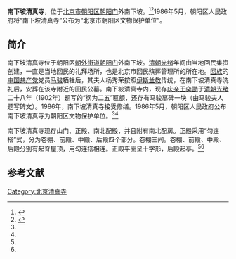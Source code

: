 {{Coord|39.9165701|116.4375543|type:landmark_region:CN-11_source:GoogleMaps|display=title}}
{{文物保护单位
| 级别 = 市县级
| 省名 = 北京市
| 市/县名 = 北京市朝阳区
| 图片 = 
| 名称 = 南下坡清真寺
| 编号 = 1-？
| 分类 = 古建筑
| 所在 = [[朝阳门|朝阳门]]外南下坡
| 时代 = [[清|清]]
| 登录 = 1986年
}}

'''南下坡清真寺'''，位于[[北京市|北京市]][[朝阳区_(北京市)|朝阳区]][[朝阳门_(北京)|朝阳门]]外南下坡。<ref name=cywh>{{Cite web |url=http://www.risingsun.org.cn/culherit/culold/8a24f0a03d34746f013d3ec2872c000a.html |title=南下坡清真寺，朝阳文化，2013-03-06 |accessdate=2014-10-20 |archive-date=2015-09-24 |archive-url=https://web.archive.org/web/20150924091325/http://www.risingsun.org.cn/culherit/culold/8a24f0a03d34746f013d3ec2872c000a.html |dead-url=yes }}</ref><ref name=cyszwh>{{Cite web |url=http://whfw.bjchy.gov.cn/whly/402883ef3e9195be013e962c17fa03e8.html |title=南下坡清真寺，朝阳数字文化网，2013-05-12 |accessdate=2014-10-20 |archive-date=2014-10-20 |archive-url=https://web.archive.org/web/20141020122052/http://whfw.bjchy.gov.cn/whly/402883ef3e9195be013e962c17fa03e8.html |dead-url=yes }}</ref>1986年5月，朝阳区人民政府将“南下坡清真寺”公布为“北京市朝阳区文物保护单位”。

==简介==
南下坡清真寺位于朝阳区[[朝外街道|朝外街道]][[朝阳门|朝阳门]]外南下坡。[[清朝|清朝]][[光绪|光绪]]年间由当地回民集资创建，一直是当地回民的礼拜场所，也是北京市回民殡葬管理所的所在地。[[回族|回族]]的[[中国共产党|中国共产党]]党员[[马骏_(1895年)|马骏]]牺牲后，其夫人杨秀荣按照[[伊斯兰教|伊斯兰教]]传统，在南下坡清真寺洗礼后，安葬在该寺附近的回民公墓。南下坡清真寺内，现存[[庆亲王|庆亲王]][[奕劻|奕劻]]于[[清朝|清朝]][[光绪|光绪]]二十八年（1902年）题写的“纲为二五”匾额，还存有马骏墓碑一块（由马骏夫人题写碑文）。1986年，南下坡清真寺接受修缮。1986年5月，朝阳区人民政府公布南下坡清真寺为朝阳区文物保护单位。<ref name=cywh/><ref name=cyszwh/>

南下坡清真寺现存山门、正殿、南北配殿，并且附有南北配房。正殿采用“勾连搭”式，分为卷棚、前殿、中殿、后殿四个部分。卷棚三间。卷棚、前殿、中殿、后殿分别有起脊屋顶，用勾连搭相连。正殿平面呈十字形，后殿起亭。<ref name=cywh/><ref name=cyszwh/>

==参考文献==
{{reflist}}

[[Category:北京清真寺|Category:北京清真寺]]